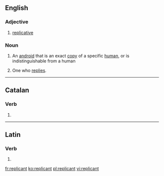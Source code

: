 ==English==

===Adjective===
{{en-adj}}

# [[replicative]]

===Noun===
{{en-noun}}

# {{context|science fiction|lang=en}} An [[android]] that is an exact [[copy]] of a specific [[human]], or is indistinguishable from a human
# {{context|archaic|lang=en}} One who [[reply|replies]].

----

==Catalan==

===Verb===
{{head|ca|verb form}}

# {{ca-verb form of|t=pres|m=ptc|replicar}}

----

==Latin==

===Verb===
{{la-verb-form|replicant}}

# {{conjugation of|replicō||3|p|pres|act|ind|lang=la}}

[[fr:replicant]]
[[ko:replicant]]
[[pl:replicant]]
[[vi:replicant]]